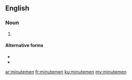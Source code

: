 {{also|minutemen|minute-men|minute men}}
==English==

===Noun===
{{head|en|noun plural form}}
# {{plural of|minuteman|lang=en}}

====Alternative forms====
* {{l|en|minute-men}}
* {{l|en|minute men}}

[[ar:minutemen]]
[[fr:minutemen]]
[[ku:minutemen]]
[[my:minutemen]]